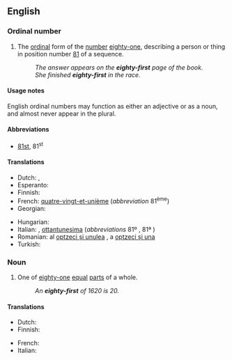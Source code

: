 ==English==
{{ordinalbox|en|80th|81st|82nd|eightieth|eighty-second|card=eighty-one}}

===Ordinal number===
{{head|en|ordinal number}}

# {{lb|en|ordinal}} The [[ordinal]] form of the [[number]] [[eighty-one]], describing a person or thing in position number [[81]] of a sequence.
#: ''The answer appears on the '''eighty-first''' page of the book.''
#: ''She finished '''eighty-first''' in the race.''

====Usage notes====
English ordinal numbers may function as either an adjective or as a noun, and almost never appear in the plural.

====Abbreviations====
* [[81st]], 81<sup>st</sup>

====Translations====
{{trans-top|ordinal number 81st}}
* Dutch: {{t|nl|eenentachtigst}}, {{t+|nl|eenentachtigste}}
* Esperanto: {{t|eo|okdek-unua}}
* Finnish: {{t|fi|kahdeksaskymmenesensimmäinen}}
* French: [[quatre-vingt-et-unième]] (''abbreviation'' 81<sup>ème</sup>)
* Georgian: {{t|ka|ოთხმოცდამეერთე}}
{{trans-mid}}
* Hungarian: {{t+|hu|nyolcvanegyedik}}
* Italian: {{t|it|ottantunesimo|m}}, [[ottantunesima]] {{g|f}} (''abbreviations'' 81º {{g|m}}, 81ª {{g|f}})
* Romanian: al [[optzeci și unulea]] {{g|m}}, a [[optzeci și una]] {{g|f}}
* Turkish: {{t|tr|seksen birinci}}
{{trans-bottom}}

===Noun===
{{en-noun}}

# {{lb|en|fractional}} One of [[eighty-one]] [[equal]] [[part]]s of a whole.
#: ''An '''eighty-first''' of 1620 is 20.''

====Translations====
{{trans-top|one of eighty-one equal parts of a whole}}
* Dutch: {{t+|nl|eenentachtigste|n}}
* Finnish: {{t|fi|kahdeksaskymmenesyhdesosa}}
{{trans-mid}}
* French: {{t|fr|quatre-vingt-et-unième|m}}
* Italian: {{t|it|ottantunesimo|m}}
{{trans-bottom}}